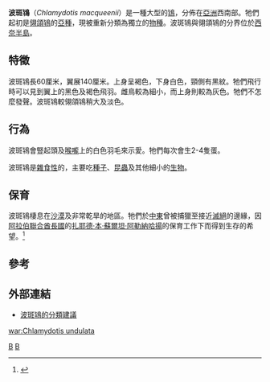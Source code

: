 {{Speciesbox
| genus = Chlamydotis
| species = macqueenii
| status = VU
| status_system = iucn3.1
| image = MacQueens Bustard in Greater Rann of Kutch, Gujarat, India.jpg
| authority = ([[約翰·愛德華·格雷|J E Gray]], 1832)
| range_map = Houbara map.svg
}}
'''波斑鴇'''（''Chlamydotis macqueenii''）是一種大型的[[鴇|鴇]]，分佈在[[亞洲|亞洲]]西南部。牠們起初是[[翎頜鴇|翎頜鴇]]的[[亞種|亞種]]，現被重新分類為獨立的[[物種|物種]]。波斑鴇與翎頜鴇的分界位於[[西奈半島|西奈半島]]。

==特徵==
波斑鴇長60厘米，翼展140厘米。上身呈褐色，下身白色，頸側有黑紋。牠們飛行時可以見到翼上的黑色及褐色飛羽。雌鳥較為細小，而上身則較為灰色。牠們不怎麼發聲。波斑鴇較翎頜鴇稍大及淡色。

==行為==
波斑鴇會豎起頭及[[喉嚨|喉嚨]]上的白色羽毛來示愛。牠們每次會生2-4隻蛋。

波斑鴇是[[雜食性|雜食性]]的，主要吃[[種子|種子]]、[[昆蟲|昆蟲]]及其他細小的[[生物|生物]]。

==保育==
波斑鴇棲息在[[沙漠|沙漠]]及非常乾旱的地區。牠們於[[中東|中東]]曾被捕獵至接近[[滅絕|滅絕]]的邊緣，因[[阿拉伯聯合酋長國|阿拉伯聯合酋長國]]的[[扎耶德·本·蘇爾坦·阿勒納哈揚|扎耶德·本·蘇爾坦·阿勒納哈揚]]的保育工作下而得到生存的希望。<ref>{{Cite web|url=http://www.khaleejtimes.com/DisplayArticle.asp?xfile=data/theuae/2005/August/theuae_August932.xml&section=theuae&col=|title=Houbara breeding efforts win international acclaim|date=2005-08-31|accessdate=2009-05-08|archive-date=2012-02-04|archive-url=https://web.archive.org/web/20120204050753/http://www.khaleejtimes.com/DisplayArticle.asp?xfile=data%2Ftheuae%2F2005%2FAugust%2Ftheuae_August932.xml&section=theuae&col=|dead-url=no}}</ref>

==參考==
{{reflist}}

==外部連結==
* [https://web.archive.org/web/20181216030902/http://www.blackwell-synergy.com/links/doi/10.1046/j.1474-919x.2002.00110.x/pdf 波斑鴇的分類建議]
{{Taxonbar|from=Q1262382}}

[[Category:波斑鴇屬|B]]
[[Category:1832年描述的鸟类|B]]

[[war:Chlamydotis_undulata|war:Chlamydotis undulata]]